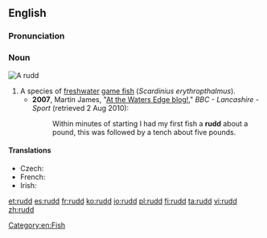 {{wikipedia}}
{{also|Rudd}}
==English==

===Pronunciation===
{{rfp|lang=en}}

===Noun===
[[Image:ScardiniusErythropthalmusXBlikkaBjoerkna.JPG|thumb|A '''rudd''']]
{{en-noun}}

# A species of [[freshwater]] [[game fish]] (''Scardinius erythropthalmus'').
#* '''2007''', Martin James, "[http://www.bbc.co.uk/lancashire/content/articles/2007/06/15/fishing_martin_james_2007_season.shtml At the Waters Edge blog!]," ''BBC - Lancashire - Sport'' (retrieved 2 Aug 2010): 
#*: Within minutes of starting I had my first fish a '''rudd''' about a pound, this was followed by a tench about five pounds.

====Translations====
* Czech: {{t-|cs|perlín|m}}
* French: {{t+|fr|rotengle|m}}
* Irish: {{t-|ga|ruán|m}}

[[Category:en:Fish]]

[[et:rudd]]
[[es:rudd]]
[[fr:rudd]]
[[ko:rudd]]
[[io:rudd]]
[[pl:rudd]]
[[fi:rudd]]
[[ta:rudd]]
[[vi:rudd]]
[[zh:rudd]]
